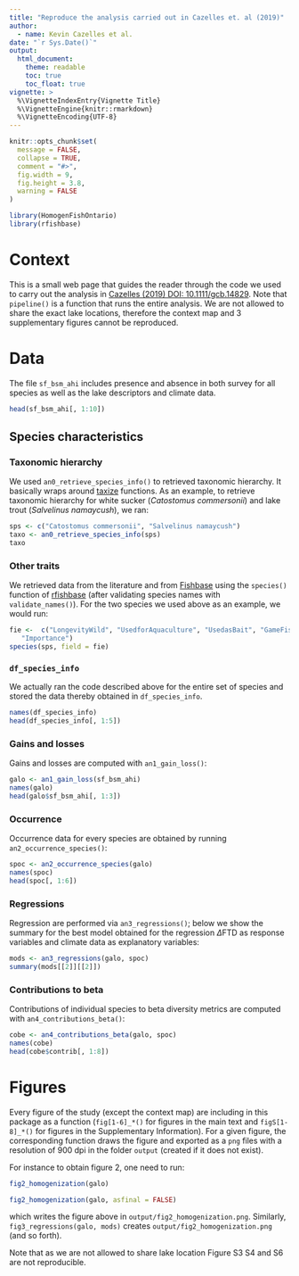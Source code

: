 ---
title: "Reproduce the analysis carried out in Cazelles et. al (2019)"
author:
  - name: Kevin Cazelles et al.
date: "`r Sys.Date()`"
output:
  html_document:
    theme: readable
    toc: true
    toc_float: true
vignette: >
  %\VignetteIndexEntry{Vignette Title}
  %\VignetteEngine{knitr::rmarkdown}
  %\VignetteEncoding{UTF-8}
---



```{r setup, include = FALSE}
knitr::opts_chunk$set(
  message = FALSE,
  collapse = TRUE,
  comment = "#>",
  fig.width = 9,
  fig.height = 3.8,
  warning = FALSE
)
```


```{R load_packages}
library(HomogenFishOntario)
library(rfishbase)
```

# Context

This is a small web page that guides the reader through the code we used to carry out the analysis in [Cazelles (2019) DOI: 10.1111/gcb.14829](https://onlinelibrary.wiley.com/doi/abs/10.1111/gcb.14829). Note that `pipeline()` is a function that runs the entire analysis. We are not allowed to share the exact lake locations, therefore the context map and 3 supplementary figures cannot be reproduced.


# Data

The file `sf_bsm_ahi` includes presence and absence in both survey for all
species as well as the lake descriptors and climate data.


```{R map, fig.height = 7}
head(sf_bsm_ahi[, 1:10])
```



## Species characteristics

### Taxonomic hierarchy

We used `an0_retrieve_species_info()` to retrieved taxonomic hierarchy. It
basically wraps around [taxize](https://github.com/ropensci/taxize) functions.
As an example, to retrieve taxonomic hierarchy for white sucker (*Catostomus
commersonii*) and lake trout (*Salvelinus namaycush*), we ran:

```{R taxo}
sps <- c("Catostomus commersonii", "Salvelinus namaycush")
taxo <- an0_retrieve_species_info(sps)
taxo
```


### Other traits

We retrieved data from the literature and from
[Fishbase](http://www.fishbase.org/search.php) using the `species()` function of
[rfishbase](https://cran.r-project.org/web/packages/rfishbase/vignettes/tutorial.html)
(after validating species names with `validate_names()`). For the two species
we used above as an example, we would run:

```{R}
fie <-  c("LongevityWild", "UsedforAquaculture", "UsedasBait", "GameFish",
   "Importance")
species(sps, field = fie)
```

### `df_species_info`

We actually ran the code described above for the entire set of species and stored the data thereby obtained in `df_species_info`.

```{R}
names(df_species_info)
head(df_species_info[, 1:5])
```



### Gains and losses

Gains and losses are computed with `an1_gain_loss()`:

```{R gainloss}
galo <- an1_gain_loss(sf_bsm_ahi)
names(galo)
head(galo$sf_bsm_ahi[, 1:3])
```

### Occurrence

Occurrence data for every species are obtained by running  `an2_occurrence_species()`:

```{R occurrence}
spoc <- an2_occurrence_species(galo)
names(spoc)
head(spoc[, 1:6])
```

### Regressions

Regression are performed via `an3_regressions()`; below we show the summary for the best model obtained for the regression $\Delta$FTD as response variables and climate data as explanatory variables:

```{R reg}
mods <- an3_regressions(galo, spoc)
summary(mods[[2]][[2]])
```

### Contributions to beta

Contributions of individual species to beta diversity metrics are computed with `an4_contributions_beta()`:

```{R contr}
cobe <- an4_contributions_beta(galo, spoc)
names(cobe)
head(cobe$contrib[, 1:8])
```




# Figures

Every figure of the study (except the context map) are including in this package as a function (`fig[1-6]_*()` for figures in the main text and `figS[1-8]_*()` for figures in the Supplementary Information). For a given figure, the corresponding function draws the figure and exported as a `png` files with a resolution of 900 dpi in the folder `output` (created if it does not exist).

For instance to obtain figure 2, one need to run:

```R
fig2_homogenization(galo)
```

```{R, echo = FALSE}
fig2_homogenization(galo, asfinal = FALSE)
```

which writes the figure above in `output/fig2_homogenization.png`. Similarly, `fig3_regressions(galo, mods)` creates `output/fig2_homogenization.png` (and so forth).

Note that as we are not allowed to share lake location Figure S3 S4 and S6 are not reproducible.
